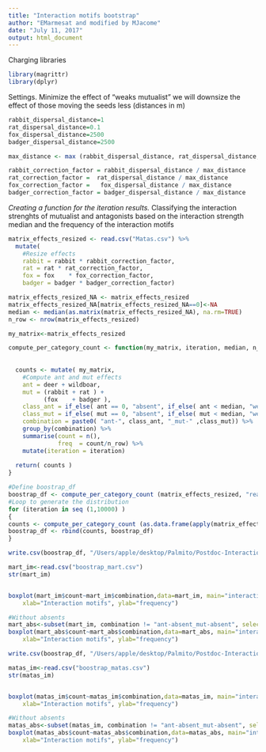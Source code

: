 ```yaml
---
title: "Interaction motifs bootstrap"
author: "EMarmesat and modified by MJacome"
date: "July 11, 2017"
output: html_document
---
```


Charging libraries
```r
library(magrittr)
library(dplyr)
```

Settings. Minimize the effect of "weaks mutualist" we will downsize the effect of those moving the seeds less (distances in m)
```r
rabbit_dispersal_distance=1
rat_dispersal_distance=0.1
fox_dispersal_distance=2500
badger_dispersal_distance=2500

max_distance <- max (rabbit_dispersal_distance, rat_dispersal_distance, fox_dispersal_distance, badger_dispersal_distance)

rabbit_correction_factor = rabbit_dispersal_distance / max_distance
rat_correction_factor =  rat_dispersal_distance / max_distance
fox_correction_factor =   fox_dispersal_distance / max_distance
badger_correction_factor = badger_dispersal_distance / max_distance

```

*Creating a function for the iteration results.
*Classifying the interaction strenghts of mutualist and antagonists based on the interaction strength median and the frequency of the interaction motifs

```r

matrix_effects_resized <- read.csv("Matas.csv") %>%
  mutate(
    #Resize effects
    rabbit = rabbit * rabbit_correction_factor,
    rat = rat * rat_correction_factor,
    fox = fox    * fox_correction_factor,
    badger = badger * badger_correction_factor)

matrix_effects_resized_NA <- matrix_effects_resized
matrix_effects_resized_NA[matrix_effects_resized_NA==0]<-NA
median <- median(as.matrix(matrix_effects_resized_NA), na.rm=TRUE)
n_row <- nrow(matrix_effects_resized)

my_matrix<-matrix_effects_resized
```

```r
compute_per_category_count <- function(my_matrix, iteration, median, n_row) {
  
  
  counts <- mutate( my_matrix,
    #Compute ant and mut effects
    ant = deer + wildboar,
    mut = (rabbit + rat ) + 
          (fox    + badger ),
    class_ant = if_else( ant == 0, "absent", if_else( ant < median, "weak", if_else( ant >= median, "strong", "ERROR" ))),
    class_mut = if_else( mut == 0, "absent", if_else( mut < median, "weak", if_else( mut >= median, "strong", "ERROR" ))),
    combination = paste0( "ant-", class_ant, "_mut-" ,class_mut)) %>%
    group_by(combination) %>%
    summarise(count = n(),
              freq  = count/n_row) %>%
    mutate(iteration = iteration)
  
  return( counts )
}
```


```r
#Define boostrap_df 
boostrap_df <- compute_per_category_count (matrix_effects_resized, "real_data", median, n_row)
#Loop to generate the distribution
for (iteration in seq (1,10000) )
{
counts <- compute_per_category_count (as.data.frame(apply(matrix_effects_resized ,2,sample)), iteration, median, n_row)
boostrap_df <- rbind(counts, boostrap_df)
}

```

```r
write.csv(boostrap_df, "/Users/apple/desktop/Palmito/Postdoc-Interaction Networks/C.-humilis-Fugivorous-Networks/Interaction Motifs/boostrap_mart.csv")
```

```r
mart_im<-read.csv("boostrap_mart.csv")
str(mart_im)


boxplot(mart_im$count~mart_im$combination,data=mart_im, main="interaction motifs", 
  	xlab="Interaction motifs", ylab="frequency")

#Without absents
mart_abs<-subset(mart_im, combination != "ant-absent_mut-absent", select=c(combination,count, freq))
boxplot(mart_abs$count~mart_abs$combination,data=mart_abs, main="interaction motifs", 
  	xlab="Interaction motifs", ylab="frequency")


```



```r
write.csv(boostrap_df, "/Users/apple/desktop/Palmito/Postdoc-Interaction Networks/C.-humilis-Fugivorous-Networks/Interaction Motifs/boostrap_matas.csv")
```

```r
matas_im<-read.csv("boostrap_matas.csv")
str(matas_im)


boxplot(matas_im$count~matas_im$combination,data=matas_im, main="interaction motifs", 
  	xlab="Interaction motifs", ylab="frequency")

#Without absents
matas_abs<-subset(matas_im, combination != "ant-absent_mut-absent", select=c(combination,count, freq))
boxplot(matas_abs$count~matas_abs$combination,data=matas_abs, main="interaction motifs", 
  	xlab="Interaction motifs", ylab="frequency")


```
